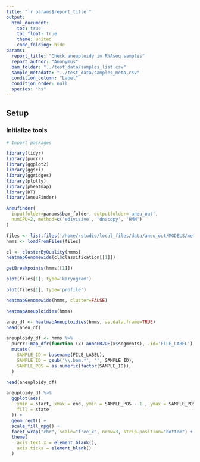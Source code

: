 ```yaml
---
title: "`r params$report_title`"
output:
  html_document:
    toc: true
    toc_float: true
    theme: united
    code_folding: hide
params:
  report_title: "Check aneuploidy in RNAseq samples"
  report_author: "Anonymus"
  bam_folder: "../test_data/samples_list.csv"
  sample_metadata: "../test_data/samples_meta.csv"
  condition_column: "Label"
  condition_order: null
  species: "hs"
---
```


## Setup

### Initialize tools

```r
# Import packages

library(tidyr)
library(purrr)
library(ggplot2)
library(ggsci)
library(ggridges)
library(plotly)
library(pheatmap)
library(DT)
library(AneuFinder)
```

```r
Aneufinder(
  inputfolder=params$bam_folder, outputfolder='aneu_out',
  numCPU=2, method=c('edivisive', 'dnacopy', 'HMM')
)
```

```r
files <- list.files('/home/rstudio/local_files/data/aneu_out/MODELS/method-edivisive', full.names=TRUE)
hmms <- loadFromFiles(files)
```

```r
cl <- clusterByQuality(hmms)
heatmapGenomewide(cl$classification[[1]])
```

```r
getBreakpoints(hmms[[1]])
```

```r
plot(files[1], type='karyogram')
```

```r
plot(files[1], type='profile')
```

```r
heatmapGenomewide(hmms, cluster=FALSE)
```

```r
heatmapAneuploidies(hmms)
```

```r
aneu_df <- heatmapAneuploidies(hmms, as.data.frame=TRUE)
head(aneu_df)
```

```r
aneuploidy_df <- hmms %>%
  purrr::map_dfr(function (x) annoGR2DF(x$segments), .id='FILE_LABEL') %>%
  mutate(
    SAMPLE_ID = basename(FILE_LABEL),
    SAMPLE_ID = gsub('\\.bam.*', '', SAMPLE_ID),
    SAMPLE_POS = as.numeric(factor(SAMPLE_ID)),
  )

head(aneuploidy_df)
```

```r
aneuploidy_df %>%
  ggplot(aes(
    xmin = start, xmax = end, ymin = SAMPLE_POS - 1 , ymax = SAMPLE_POS - 0.2,
    fill = state
  )) +
  geom_rect() +
  scale_fill_npg() +
  facet_wrap("chr", scale="free_x", nrow=3, strip.position="bottom") +
  theme(
    axis.text.x = element_blank(),
    axis.ticks = element_blank()
  )
```

